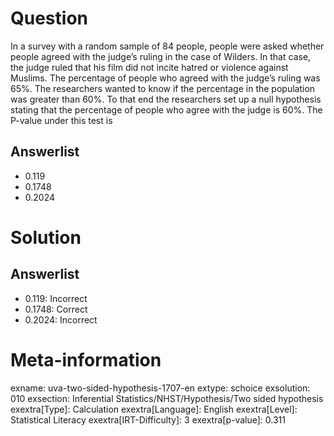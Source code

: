 Question
========

In a survey with a random sample of 84 people, people were asked whether people agreed with the judge's ruling in the case of Wilders. In that case, the judge ruled that his film did not incite hatred or violence against Muslims. The percentage of people who agreed with the judge's ruling was 65%. The researchers wanted to know if the percentage in the population was greater than 60%. To that end the researchers set up a null hypothesis stating that the percentage of people who agree with the judge is 60%. The P-value under this test is

Answerlist
----------

* 0.119
* 0.1748
* 0.2024

Solution
========

Answerlist
----------

* 0.119: Incorrect
* 0.1748: Correct
* 0.2024: Incorrect

Meta-information
================
exname: uva-two-sided-hypothesis-1707-en
extype: schoice
exsolution: 010
exsection: Inferential Statistics/NHST/Hypothesis/Two sided hypothesis
exextra[Type]: Calculation
exextra[Language]: English
exextra[Level]: Statistical Literacy
exextra[IRT-Difficulty]: 3
exextra[p-value]: 0.311
